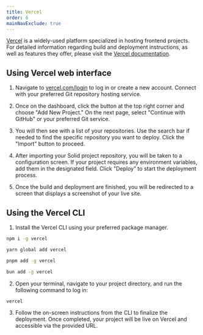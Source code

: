 ```yaml
---
title: Vercel
order: 6
mainNavExclude: true
---
```



[Vercel](https://vercel.com/) is a widely-used platform specialized in hosting frontend projects.
For detailed information regarding build and deployment instructions, as well as features they offer, please visit the [Vercel documentation](https://vercel.com/docs).

## Using Vercel web interface

1. Navigate to [vercel.com/login](https://vercel.com/login) to log in or create a new account.
   Connect with your preferred Git repository hosting service.

<EraserLink
	href="https://app.eraser.io/workspace/w9y9PNVjwSqDCEPNTEoe?elements=0mwBl275l6WC3YD5Uz_IcQ"
	preview="https://app.eraser.io/workspace/w9y9PNVjwSqDCEPNTEoe/preview?elements=0mwBl275l6WC3YD5Uz_IcQ&type=embed"
/>

2. Once on the dashboard, click the button at the top right corner and choose "Add New Project."
   On the next page, select "Continue with GitHub" or your preferred Git service.

<EraserLink
	href="https://app.eraser.io/workspace/w9y9PNVjwSqDCEPNTEoe?elements=QhW5b3iEbwyWzJ5fhUDrZw"
	preview="https://app.eraser.io/workspace/w9y9PNVjwSqDCEPNTEoe/preview?elements=QhW5b3iEbwyWzJ5fhUDrZw&type=embed"
/>

3. You will then see with a list of your repositories.
   Use the search bar if needed to find the specific repository you want to deploy.
   Click the "Import" button to proceed.

4. After importing your Solid project repository, you will be taken to a configuration screen.
   If your project requires any environment variables, add them in the designated field.
   Click "Deploy" to start the deployment process.

<EraserLink
	href="https://app.eraser.io/workspace/w9y9PNVjwSqDCEPNTEoe?elements=_OhHyCQRVxMqXdCkkTE3nw"
	preview="https://app.eraser.io/workspace/w9y9PNVjwSqDCEPNTEoe/preview?elements=_OhHyCQRVxMqXdCkkTE3nw&type=embed"
/>

5. Once the build and deployment are finished, you will be redirected to a screen that displays a screenshot of your live site.

<EraserLink
	href="https://app.eraser.io/workspace/w9y9PNVjwSqDCEPNTEoe?elements=hAbTtvs_2l4xDqySVYsiVA"
	preview="https://app.eraser.io/workspace/w9y9PNVjwSqDCEPNTEoe/preview?elements=hAbTtvs_2l4xDqySVYsiVA&type=embed"
/>

## Using the Vercel CLI

1. Install the Vercel CLI using your preferred package manager.

<TabsCodeBlocks>
<div id="npm">

```bash frame="none"
npm i -g vercel
```

</div>
<div id="yarn">

```bash frame="none"
yarn global add vercel
```

</div>
<div id="pnpm">

```bash frame="none"
pnpm add -g vercel
```

</div>

<div id="bun">

```bash frame="none"
bun add -g vercel
```

</div>
</TabsCodeBlocks>

2. Open your terminal, navigate to your project directory, and run the following command to log in:

```bash frame="none"
vercel
```

3. Follow the on-screen instructions from the CLI to finalize the deployment.
   Once completed, your project will be live on Vercel and accessible via the provided URL.
